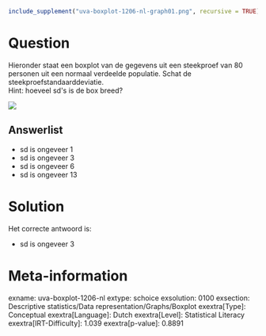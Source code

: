 ```r
include_supplement("uva-boxplot-1206-nl-graph01.png", recursive = TRUE)
```

Question
========

Hieronder staat een boxplot van de gegevens uit een steekproef van 80
personen uit een normaal verdeelde populatie. Schat de
steekproefstandaarddeviatie.\
Hint: hoeveel sd\'s is de box breed?

![](uva-boxplot-1206-nl-graph01.png)

Answerlist
----------

* sd is ongeveer 1
* sd is ongeveer 3
* sd is ongeveer 6
* sd is ongeveer 13

Solution
========

Het correcte antwoord is: 

* sd is ongeveer 3

Meta-information
================
exname: uva-boxplot-1206-nl
extype: schoice
exsolution: 0100
exsection: Descriptive statistics/Data representation/Graphs/Boxplot
exextra[Type]: Conceptual
exextra[Language]: Dutch
exextra[Level]: Statistical Literacy
exextra[IRT-Difficulty]: 1.039
exextra[p-value]: 0.8891
